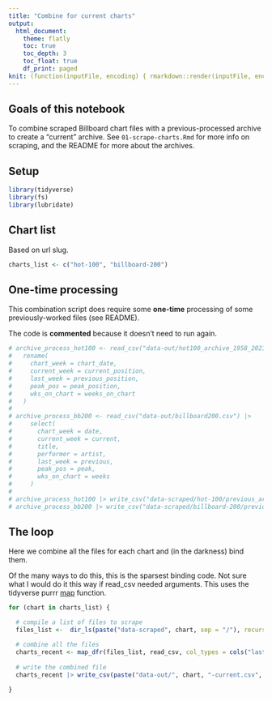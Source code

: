 ```yaml
---
title: "Combine for current charts"
output:
  html_document:
    theme: flatly
    toc: true
    toc_depth: 3
    toc_float: true
    df_print: paged
knit: (function(inputFile, encoding) { rmarkdown::render(inputFile, encoding = encoding, output_dir = "docs") })
---
```


## Goals of this notebook

To combine scraped Billboard chart files with a previous-processed archive to create a "current" archive. See `01-scrape-charts.Rmd` for more info on scraping, and the README for more about the archives.

## Setup

```r
library(tidyverse)
library(fs)
library(lubridate)
```

## Chart list

Based on url slug.

```r
charts_list <- c("hot-100", "billboard-200")
```

## One-time processing

This combination script does require some **one-time** processing of some previously-worked files (see README).

The code is **commented** because it doesn't need to run again.

```r
# archive_process_hot100 <- read_csv("data-out/hot100_archive_1958_2021.csv") |> 
#   rename(
#     chart_week = chart_date,
#     current_week = current_position,
#     last_week = previous_position,
#     peak_pos = peak_position,
#     wks_on_chart = weeks_on_chart
#   )
# 
# archive_process_bb200 <- read_csv("data-out/billboard200.csv") |> 
#     select(
#       chart_week = date,
#       current_week = current,
#       title,
#       performer = artist,
#       last_week = previous,
#       peak_pos = peak,
#       wks_on_chart = weeks
#     )
# 
# archive_process_hot100 |> write_csv("data-scraped/hot-100/previous_archive.csv")
# archive_process_bb200 |> write_csv("data-scraped/billboard-200/previous_archive.csv")
```


## The loop

Here we combine all the files for each chart and (in the darkness) bind them.

Of the many ways to do this, this is the sparsest binding code. Not sure what I would do it this way if read_csv needed arguments. This uses the tidyverse purrr [map](https://purrr.tidyverse.org/reference/map.html) function.


```r

for (chart in charts_list) {

  # compile a list of files to scrape
  files_list <-  dir_ls(paste("data-scraped", chart, sep = "/"), recurse = TRUE, regexp = ".csv")

  # combine all the files
  charts_recent <- map_dfr(files_list, read_csv, col_types = cols("last_week" = col_integer()))
  
  # write the combined file
  charts_recent |> write_csv(paste("data-out/", chart, "-current.csv", sep = ""))
  
}

```

